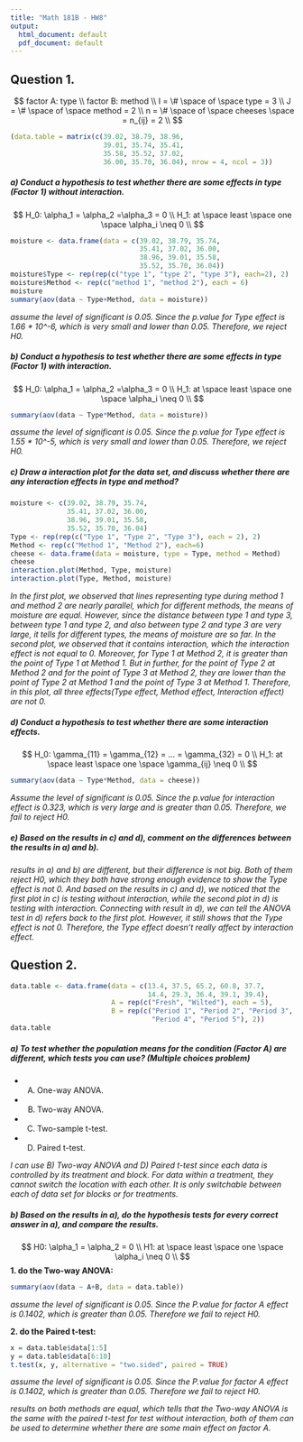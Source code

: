 ```yaml
---
title: "Math 181B - HW8"
output:
  html_document: default
  pdf_document: default
---
```


## Question 1.
 $$
 factor A: type \\
 factor B: method \\
 I = \# \space of \space type = 3 \\
 J = \# \space of \space method = 2 \\
 n = \# \space of \space cheeses \space = n_{ij} = 2 \\
 $$
```r
(data.table = matrix(c(39.02, 38.79, 38.96, 
                       39.01, 35.74, 35.41, 
                       35.58, 35.52, 37.02, 
                       36.00, 35.70, 36.04), nrow = 4, ncol = 3))
```
 
##### a) Conduct a hypothesis to test whether there are some effects in type (Factor 1) without interaction.
  $$
  H_0: \alpha_1 = \alpha_2 =\alpha_3 = 0 \\
  H_1: at \space least \space one \space \alpha_i \neq 0 \\
  $$
```r
moisture <- data.frame(data = c(39.02, 38.79, 35.74, 
                                35.41, 37.02, 36.00, 
                                38.96, 39.01, 35.58, 
                                35.52, 35.70, 36.04))
moisture$Type <- rep(rep(c("type 1", "type 2", "type 3"), each=2), 2)
moisture$Method <- rep(c("method 1", "method 2"), each = 6)
moisture
summary(aov(data ~ Type+Method, data = moisture))
```
_assume the level of significant is 0.05. Since the p.value for Type effect is 1.66 * 10^-6, which is very small and lower than 0.05. Therefore, we reject H0._

  
##### b) Conduct a hypothesis to test whether there are some effects in type (Factor 1) with interaction.
  $$
  H_0: \alpha_1 = \alpha_2 =\alpha_3 = 0 \\
  H_1: at \space least \space one \space \alpha_i \neq 0 \\
  $$
```r
summary(aov(data ~ Type*Method, data = moisture))
```
_assume the level of significant is 0.05. Since the p.value for Type effect is 1.55 * 10^-5, which is very small and lower than 0.05. Therefore, we reject H0._
  
##### c) Draw a interaction plot for the data set, and discuss whether there are any interaction effects in type and method?
```r
moisture <- c(39.02, 38.79, 35.74, 
              35.41, 37.02, 36.00, 
              38.96, 39.01, 35.58, 
              35.52, 35.70, 36.04)
Type <- rep(rep(c("Type 1", "Type 2", "Type 3"), each = 2), 2)
Method <- rep(c("Method 1", "Method 2"), each=6)
cheese <- data.frame(data = moisture, type = Type, method = Method)
cheese
interaction.plot(Method, Type, moisture)
interaction.plot(Type, Method, moisture)
```

_In the first plot, we observed that lines representing type during method 1 and method 2 are nearly parallel, which for different methods, the means of moisture are equal. However, since the distance between type 1 and type 3, between type 1 and type 2, and also between type 2 and type 3 are very large, it tells for different types, the means of moisture are so far._
_In the second plot, we observed that it contains interaction, which the interaction effect is not equal to 0. Moreover, for Type 1 at Method 2, it is greater than the point of Type 1 at Method 1. But in further, for the point of Type 2 at Method 2 and for the point of Type 3 at Method 2, they are lower than the point of Type 2 at Method 1 and the point of Type 3 at Method 1. Therefore, in this plot, all three effects(Type effect, Method effect, Interaction effect) are not 0._  

##### d) Conduct a hypothesis to test whether there are some interaction effects.
  $$
  H_0: \gamma_{11} = \gamma_{12} = ... = \gamma_{32} = 0 \\
  H_1: at \space least \space one \space \gamma_{ij} \neq 0 \\
  $$
```r
summary(aov(data ~ Type*Method, data = cheese))
```


_Assume the level of significant is 0.05. Since the p.value for interaction effect is 0.323, which is very large and is greater than 0.05. Therefore, we fail to reject H0._

##### e) Based on the results in c) and d), comment on the differences between the results in a) and b).
_results in a) and b) are different, but their difference is not big. Both of them reject H0, which they both have strong enough evidence to show the Type effect is not 0. And based on the results in c) and d), we noticed that the first plot in c) is testing without interaction, while the second plot in d) is testing with interaction. Connecting with result in d), we can tell the ANOVA test in d) refers back to the first plot. However, it still shows that the Type effect is not 0. Therefore, the Type effect doesn't really affect by interaction effect._

## Question 2.
```r
data.table <- data.frame(data = c(13.4, 37.5, 65.2, 60.8, 37.7, 
                                  14.4, 29.3, 36.4, 39.1, 39.4), 
                         A = rep(c("Fresh", "Wilted"), each = 5), 
                         B = rep(c("Period 1", "Period 2", "Period 3", 
                                   "Period 4", "Period 5"), 2))
data.table
```

##### a) To test whether the population means for the condition (Factor A) are different, which tests you can use? (Multiple choices problem)
* A) One-way ANOVA.
* B) Two-way ANOVA.
* C) Two-sample t-test.
* D) Paired t-test.

_I can use B) Two-way ANOVA and D) Paired t-test since each data is controlled by its treatment and block. For data within a treatment, they cannot switch the location with each other. It is only switchable between each of data set for blocks or for treatments._

##### b) Based on the results in a), do the hypothesis tests for every correct answer in a), and compare the results.
  $$
  H0: \alpha_1 = \alpha_2 = 0 \\
  H1: at \space least \space one \space \alpha_i \neq 0 \\ 
  $$
**1. do the Two-way ANOVA:**
```r
summary(aov(data ~ A+B, data = data.table))
```
_assume the level of significant is 0.05. Since the P.value for factor A effect is 0.1402, which is greater than 0.05. Therefore we fail to reject H0._

**2. do the Paired t-test:**
```r
x = data.table$data[1:5]
y = data.table$data[6:10]
t.test(x, y, alternative = "two.sided", paired = TRUE)
```
_assume the level of significant is 0.05. Since the P.value for factor A effect is 0.1402, which is greater than 0.05. Therefore we fail to reject H0._ 

_results on both methods are equal, which tells that the Two-way ANOVA is the same with the paired t-test for test without interaction, both of them can be used to determine whether there are some main effect on factor A._ 
  